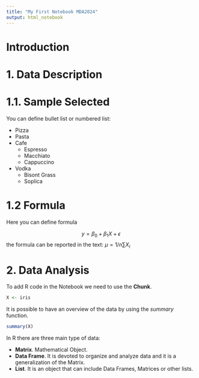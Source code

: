 ```yaml
---
title: "My First Notebook MDA2024"
output: html_notebook
---
```


# Introduction


# 1. Data Description

# 1.1. Sample Selected

You can define bullet list or numbered list:

- Pizza
- Pasta
- Cafe
  - Espresso
  - Macchiato
  - Cappuccino
- Vodka
  - Bisont Grass
  - Soplica

# 1.2 Formula

Here you can define formula

$$ y = \beta_0 + \beta_1X + \epsilon $$
the formula can be reported in the text: $\mu = 1/n \sum X_i$

# 2. Data Analysis
To add R code in the Notebook we need to use the **Chunk**.

```r
X <- iris
```

It is possible to have an overview of the data by using the *summary* function.

```r
summary(X)
```
In R there are three main type of data:

- **Matrix**. Mathematical Object.
- **Data Frame**. It is devoted to organize and analyze data and it is a generalization of the Matrix.
- **List**. It is an object that can include Data Frames, Matrices or other lists.



